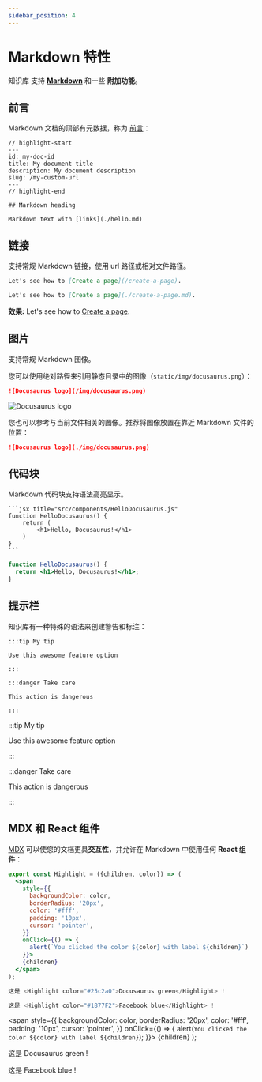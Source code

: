 ```yaml
---
sidebar_position: 4
---
```


# Markdown 特性

知识库 支持 **[Markdown](https://daringfireball.net/projects/markdown/syntax)** 和一些 **附加功能**。

## 前言

Markdown 文档的顶部有元数据，称为 [前言](https://jekyllrb.com/docs/front-matter/)：

```text title="my-doc.md"
// highlight-start
---
id: my-doc-id
title: My document title
description: My document description
slug: /my-custom-url
---
// highlight-end

## Markdown heading

Markdown text with [links](./hello.md)
```

## 链接

支持常规 Markdown 链接，使用 url 路径或相对文件路径。

```md
Let's see how to [Create a page](/create-a-page).
```

```md
Let's see how to [Create a page](./create-a-page.md).
```

**效果:** Let's see how to [Create a page](./create-a-page.md).

## 图片

支持常规 Markdown 图像。

您可以使用绝对路径来引用静态目录中的图像（`static/img/docusaurus.png`）：

```md
![Docusaurus logo](/img/docusaurus.png)
```

![Docusaurus logo](/img/docusaurus.png)

您也可以参考与当前文件相关的图像。推荐将图像放置在靠近 Markdown 文件的位置：

```md
![Docusaurus logo](./img/docusaurus.png)
```

## 代码块

Markdown 代码块支持语法高亮显示。

    ```jsx title="src/components/HelloDocusaurus.js"
    function HelloDocusaurus() {
        return (
            <h1>Hello, Docusaurus!</h1>
        )
    }
    ```

```jsx title="src/components/HelloDocusaurus.js"
function HelloDocusaurus() {
  return <h1>Hello, Docusaurus!</h1>;
}
```

## 提示栏

知识库有一种特殊的语法来创建警告和标注：

    :::tip My tip

    Use this awesome feature option

    :::

    :::danger Take care

    This action is dangerous

    :::

:::tip My tip

Use this awesome feature option

:::

:::danger Take care

This action is dangerous

:::

## MDX 和 React 组件

[MDX](https://mdxjs.com/) 可以使您的文档更具**交互性**，并允许在 Markdown 中使用任何 **React 组件**：

```jsx
export const Highlight = ({children, color}) => (
  <span
    style={{
      backgroundColor: color,
      borderRadius: '20px',
      color: '#fff',
      padding: '10px',
      cursor: 'pointer',
    }}
    onClick={() => {
      alert(`You clicked the color ${color} with label ${children}`)
    }}>
    {children}
  </span>
);

这是 <Highlight color="#25c2a0">Docusaurus green</Highlight> !

这是 <Highlight color="#1877F2">Facebook blue</Highlight> !
```

  <span
    style={{
      backgroundColor: color,
      borderRadius: '20px',
      color: '#fff',
      padding: '10px',
      cursor: 'pointer',
    }}
    onClick={() => {
      alert(`You clicked the color ${color} with label ${children}`);
    }}>
    {children}
  </span>
);

这是 <Highlight color="#25c2a0">Docusaurus green</Highlight> !

这是 <Highlight color="#1877F2">Facebook blue</Highlight> !
